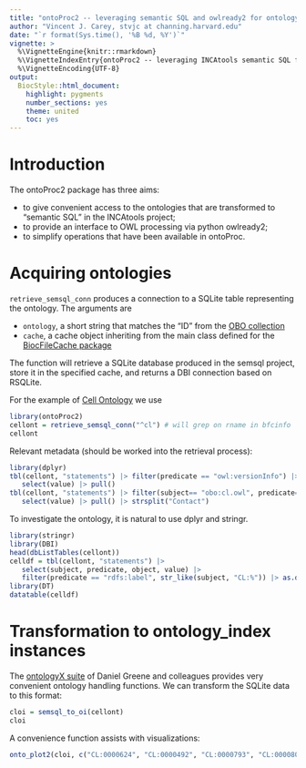 ```yaml
---
title: "ontoProc2 -- leveraging semantic SQL and owlready2 for ontology analysis in Bioconductor"
author: "Vincent J. Carey, stvjc at channing.harvard.edu"
date: "`r format(Sys.time(), '%B %d, %Y')`"
vignette: >
  %\VignetteEngine{knitr::rmarkdown}
  %\VignetteIndexEntry{ontoProc2 -- leveraging INCAtools semantic SQL for ontology analysis in Bioconductor}
  %\VignetteEncoding{UTF-8}
output:
  BiocStyle::html_document:
    highlight: pygments
    number_sections: yes
    theme: united
    toc: yes
---
```


# Introduction

The ontoProc2 package has three aims:

- to give convenient
access to the ontologies that are transformed to "semantic
SQL" in the INCAtools project;
- to provide an interface to OWL processing via python owlready2;
- to simplify operations that have been available in ontoProc.

# Acquiring ontologies

`retrieve_semsql_conn` produces a connection to a SQLite table representing
the ontology.  The arguments are

- `ontology`, a short string that matches the "ID" from the [OBO collection](https://obofoundry.org/)
- `cache`, a cache object inheriting from the main class defined for the [BiocFileCache package](https://www.bioconductor.org/packages/BiocFileCache)

The function will retrieve a SQLite database produced in the semsql project, store it
in the specified cache, and returns a DBI connection based on RSQLite.

For the example of [Cell Ontology](https://obofoundry.org/ontology/cl.html) we use

```r
library(ontoProc2)
cellont = retrieve_semsql_conn("^cl") # will grep on rname in bfcinfo
cellont
```

Relevant metadata (should be worked into the retrieval process):

```r
library(dplyr)
tbl(cellont, "statements") |> filter(predicate == "owl:versionInfo") |>
   select(value) |> pull()
tbl(cellont, "statements") |> filter(subject== "obo:cl.owl", predicate=="rdfs:comment") |>
   select(value) |> pull() |> strsplit("Contact")
```


To investigate the ontology, it is natural to use dplyr and stringr.

```r
library(stringr)
library(DBI)
head(dbListTables(cellont))
celldf = tbl(cellont, "statements") |> 
   select(subject, predicate, object, value) |> 
   filter(predicate == "rdfs:label", str_like(subject, "CL:%")) |> as.data.frame() 
library(DT)
datatable(celldf)
```

# Transformation to ontology_index instances

The [ontologyX suite](https://academic.oup.com/bioinformatics/article/33/7/1104/2843897) of
Daniel Greene and colleagues provides very convenient ontology handling functions.
We can transform the SQLite data to this format:

```r
cloi = semsql_to_oi(cellont)
cloi
```

A convenience function assists with visualizations:

```r
onto_plot2(cloi, c("CL:0000624", "CL:0000492", "CL:0000793", "CL:0000803"))
```
